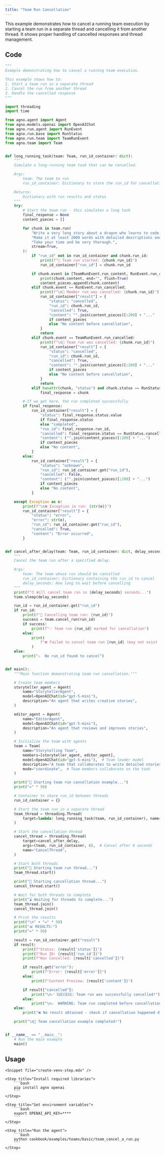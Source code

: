 ```yaml
---
title: "Team Run Cancellation"
---
```


This example demonstrates how to cancel a running team execution by starting a team run in a separate thread and cancelling it from another thread. It shows proper handling of cancelled responses and thread management.

## Code

```python cookbook/examples/teams/basic/team_cancel_a_run.py
"""
Example demonstrating how to cancel a running team execution.

This example shows how to:
1. Start a team run in a separate thread
2. Cancel the run from another thread
3. Handle the cancelled response
"""

import threading
import time

from agno.agent import Agent
from agno.models.openai import OpenAIChat
from agno.run.agent import RunEvent
from agno.run.base import RunStatus
from agno.run.team import TeamRunEvent
from agno.team import Team


def long_running_task(team: Team, run_id_container: dict):
    """
    Simulate a long-running team task that can be cancelled.

    Args:
        team: The team to run
        run_id_container: Dictionary to store the run_id for cancellation

    Returns:
        Dictionary with run results and status
    """
    try:
        # Start the team run - this simulates a long task
        final_response = None
        content_pieces = []

        for chunk in team.run(
            "Write a very long story about a dragon who learns to code. "
            "Make it at least 2000 words with detailed descriptions and dialogue. "
            "Take your time and be very thorough.",
            stream=True,
        ):
            if "run_id" not in run_id_container and chunk.run_id:
                print(f"🚀 Team run started: {chunk.run_id}")
                run_id_container["run_id"] = chunk.run_id

            if chunk.event in [TeamRunEvent.run_content, RunEvent.run_content]:
                print(chunk.content, end="", flush=True)
                content_pieces.append(chunk.content)
            elif chunk.event == RunEvent.run_cancelled:
                print(f"\n🚫 Member run was cancelled: {chunk.run_id}")
                run_id_container["result"] = {
                    "status": "cancelled",
                    "run_id": chunk.run_id,
                    "cancelled": True,
                    "content": "".join(content_pieces)[:200] + "..."
                    if content_pieces
                    else "No content before cancellation",
                }
                return
            elif chunk.event == TeamRunEvent.run_cancelled:
                print(f"\n🚫 Team run was cancelled: {chunk.run_id}")
                run_id_container["result"] = {
                    "status": "cancelled",
                    "run_id": chunk.run_id,
                    "cancelled": True,
                    "content": "".join(content_pieces)[:200] + "..."
                    if content_pieces
                    else "No content before cancellation",
                }
                return
            elif hasattr(chunk, "status") and chunk.status == RunStatus.completed:
                final_response = chunk

        # If we get here, the run completed successfully
        if final_response:
            run_id_container["result"] = {
                "status": final_response.status.value
                if final_response.status
                else "completed",
                "run_id": final_response.run_id,
                "cancelled": final_response.status == RunStatus.cancelled,
                "content": ("".join(content_pieces)[:200] + "...")
                if content_pieces
                else "No content",
            }
        else:
            run_id_container["result"] = {
                "status": "unknown",
                "run_id": run_id_container.get("run_id"),
                "cancelled": False,
                "content": ("".join(content_pieces)[:200] + "...")
                if content_pieces
                else "No content",
            }

    except Exception as e:
        print(f"\n❌ Exception in run: {str(e)}")
        run_id_container["result"] = {
            "status": "error",
            "error": str(e),
            "run_id": run_id_container.get("run_id"),
            "cancelled": True,
            "content": "Error occurred",
        }


def cancel_after_delay(team: Team, run_id_container: dict, delay_seconds: int = 3):
    """
    Cancel the team run after a specified delay.

    Args:
        team: The team whose run should be cancelled
        run_id_container: Dictionary containing the run_id to cancel
        delay_seconds: How long to wait before cancelling
    """
    print(f"⏰ Will cancel team run in {delay_seconds} seconds...")
    time.sleep(delay_seconds)

    run_id = run_id_container.get("run_id")
    if run_id:
        print(f"🚫 Cancelling team run: {run_id}")
        success = team.cancel_run(run_id)
        if success:
            print(f"✅ Team run {run_id} marked for cancellation")
        else:
            print(
                f"❌ Failed to cancel team run {run_id} (may not exist or already completed)"
            )
    else:
        print("⚠️  No run_id found to cancel")


def main():
    """Main function demonstrating team run cancellation."""

    # Create team members
    storyteller_agent = Agent(
        name="StorytellerAgent",
        model=OpenAIChat(id="gpt-5-mini"),
        description="An agent that writes creative stories",
    )

    editor_agent = Agent(
        name="EditorAgent",
        model=OpenAIChat(id="gpt-5-mini"),
        description="An agent that reviews and improves stories",
    )

    # Initialize the team with agents
    team = Team(
        name="Storytelling Team",
        members=[storyteller_agent, editor_agent],
        model=OpenAIChat(id="gpt-5-mini"),  # Team leader model
        description="A team that collaborates to write detailed stories",
        mode="coordinate",  # Team members collaborate on the task
    )

    print("🚀 Starting team run cancellation example...")
    print("=" * 50)

    # Container to share run_id between threads
    run_id_container = {}

    # Start the team run in a separate thread
    team_thread = threading.Thread(
        target=lambda: long_running_task(team, run_id_container), name="TeamRunThread"
    )

    # Start the cancellation thread
    cancel_thread = threading.Thread(
        target=cancel_after_delay,
        args=(team, run_id_container, 8),  # Cancel after 8 seconds
        name="CancelThread",
    )

    # Start both threads
    print("🏃 Starting team run thread...")
    team_thread.start()

    print("🏃 Starting cancellation thread...")
    cancel_thread.start()

    # Wait for both threads to complete
    print("⌛ Waiting for threads to complete...")
    team_thread.join()
    cancel_thread.join()

    # Print the results
    print("\n" + "=" * 50)
    print("📊 RESULTS:")
    print("=" * 50)

    result = run_id_container.get("result")
    if result:
        print(f"Status: {result['status']}")
        print(f"Run ID: {result['run_id']}")
        print(f"Was Cancelled: {result['cancelled']}")

        if result.get("error"):
            print(f"Error: {result['error']}")
        else:
            print(f"Content Preview: {result['content']}")

        if result["cancelled"]:
            print("\n✅ SUCCESS: Team run was successfully cancelled!")
        else:
            print("\n⚠️  WARNING: Team run completed before cancellation")
    else:
        print("❌ No result obtained - check if cancellation happened during streaming")

    print("\n🏁 Team cancellation example completed!")


if __name__ == "__main__":
    # Run the main example
    main()
```

## Usage

<Steps>

    <Snippet file="create-venv-step.mdx" />

    <Step title="Install required libraries">
        ```bash
        pip install agno openai
        ```
    </Step>

    <Step title="Set environment variables">
        ```bash
        export OPENAI_API_KEY=****
        ```
    </Step>

    <Step title="Run the agent">
        ```bash
        python cookbook/examples/teams/basic/team_cancel_a_run.py
        ```
    </Step>

</Steps>